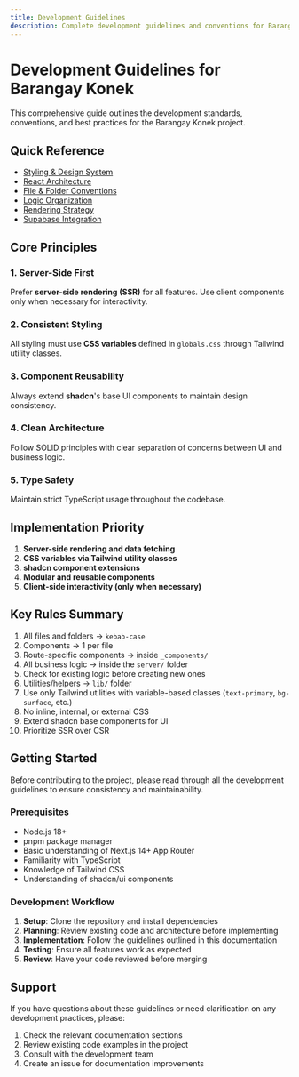 ```yaml
---
title: Development Guidelines
description: Complete development guidelines and conventions for Barangay Konek project
---
```


# Development Guidelines for Barangay Konek

This comprehensive guide outlines the development standards, conventions, and best practices for the Barangay Konek project.

## Quick Reference

- [Styling & Design System](/docs/development/styling-design-system)
- [React Architecture](/docs/development/react-architecture)
- [File & Folder Conventions](/docs/development/file-folder-conventions)
- [Logic Organization](/docs/development/logic-organization)
- [Rendering Strategy](/docs/development/rendering-strategy)
- [Supabase Integration](/docs/development/supabase-integration)

## Core Principles

### 1. Server-Side First
Prefer **server-side rendering (SSR)** for all features. Use client components only when necessary for interactivity.

### 2. Consistent Styling
All styling must use **CSS variables** defined in `globals.css` through Tailwind utility classes.

### 3. Component Reusability
Always extend **shadcn**'s base UI components to maintain design consistency.

### 4. Clean Architecture
Follow SOLID principles with clear separation of concerns between UI and business logic.

### 5. Type Safety
Maintain strict TypeScript usage throughout the codebase.

## Implementation Priority

1. **Server-side rendering and data fetching**
2. **CSS variables via Tailwind utility classes**
3. **shadcn component extensions**
4. **Modular and reusable components**
5. **Client-side interactivity (only when necessary)**

## Key Rules Summary

1. All files and folders → `kebab-case`
2. Components → 1 per file
3. Route-specific components → inside `_components/`
4. All business logic → inside the `server/` folder
5. Check for existing logic before creating new ones
6. Utilities/helpers → `lib/` folder
7. Use only Tailwind utilities with variable-based classes (`text-primary`, `bg-surface`, etc.)
8. No inline, internal, or external CSS
9. Extend shadcn base components for UI
10. Prioritize SSR over CSR

## Getting Started

Before contributing to the project, please read through all the development guidelines to ensure consistency and maintainability.

### Prerequisites

- Node.js 18+ 
- pnpm package manager
- Basic understanding of Next.js 14+ App Router
- Familiarity with TypeScript
- Knowledge of Tailwind CSS
- Understanding of shadcn/ui components

### Development Workflow

1. **Setup**: Clone the repository and install dependencies
2. **Planning**: Review existing code and architecture before implementing
3. **Implementation**: Follow the guidelines outlined in this documentation
4. **Testing**: Ensure all features work as expected
5. **Review**: Have your code reviewed before merging

## Support

If you have questions about these guidelines or need clarification on any development practices, please:

1. Check the relevant documentation sections
2. Review existing code examples in the project
3. Consult with the development team
4. Create an issue for documentation improvements